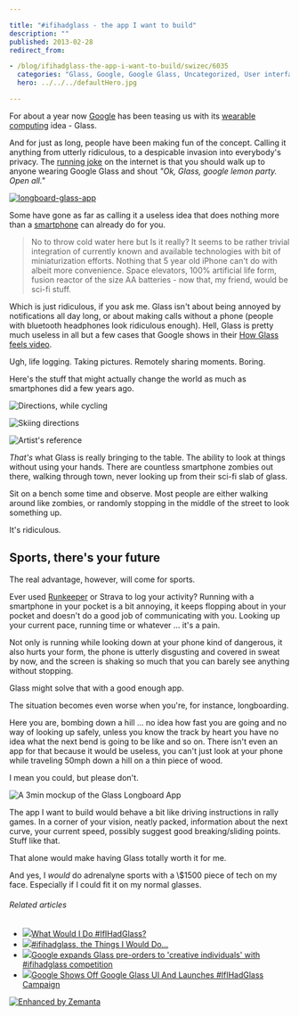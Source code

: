```yaml
---

title: "#ifihadglass - the app I want to build"
description: ""
published: 2013-02-28
redirect_from:

- /blog/ifihadglass-the-app-i-want-to-build/swizec/6035
  categories: "Glass, Google, Google Glass, Uncategorized, User interface, Wearable computer"
  hero: ../../../defaultHero.jpg

---
```


For about a year now [Google](http://google.com "Google") has been teasing us with its [wearable computing](http://en.wikipedia.org/wiki/Wearable_computer "Wearable computer") idea - Glass.

And for just as long, people have been making fun of the concept. Calling it anything from utterly ridiculous, to a despicable invasion into everybody's privacy. The [running joke](http://en.wikipedia.org/wiki/Running_gag "Running gag") on the internet is that you should walk up to anyone wearing Google Glass and shout _"Ok, Glass, google lemon party. Open all."_

[![longboard-glass-app](https://swizec.com/blog/wp-content/uploads/2013/02/longboard-glass-app.jpg "longboard-glass-app")](http://swizec.com/blog/wp-content/uploads/2013/02/longboard-glass-app.jpg)

Some have gone as far as calling it a useless idea that does nothing more than a [smartphone](http://en.wikipedia.org/wiki/Smartphone "Smartphone") can already do for you.

> No to throw cold water here but Is it really? It seems to be rather trivial integration of currently known and available technologies with bit of miniaturization efforts. Nothing that 5 year old iPhone can't do with albeit more convenience. Space elevators, 100% artificial life form, fusion reactor of the size AA batteries - now that, my friend, would be sci-fi stuff.

Which is just ridiculous, if you ask me. Glass isn't about being annoyed by notifications all day long, or about making calls without a phone (people with bluetooth headphones look ridiculous enough). Hell, Glass is pretty much useless in all but a few cases that Google shows in their [How Glass feels video](http://www.google.com/glass/start/how-it-feels/).

Ugh, life logging. Taking pictures. Remotely sharing moments. Boring.

Here's the stuff that might actually change the world as much as smartphones did a few years ago.

![Directions, while cycling](https://swizec.com/blog/wp-content/uploads/2013/02/Selection_152-1024x587.png "Directions, while cycling")

![Skiing directions](https://swizec.com/blog/wp-content/uploads/2013/02/Selection_153-1024x576.png "Skiing directions")

![Artist's reference](https://swizec.com/blog/wp-content/uploads/2013/02/Selection_154-1024x558.png "Artist's reference")

_That's_ what Glass is really bringing to the table. The ability to look at things without using your hands. There are countless smartphone zombies out there, walking through town, never looking up from their sci-fi slab of glass.

Sit on a bench some time and observe. Most people are either walking around like zombies, or randomly stopping in the middle of the street to look something up.

It's ridiculous.

## Sports, there's your future

The real advantage, however, will come for sports.

Ever used [Runkeeper](http://www.runkeeper.com/ "RunKeeper") or Strava to log your activity? Running with a smartphone in your pocket is a bit annoying, it keeps flopping about in your pocket and doesn't do a good job of communicating with you. Looking up your current pace, running time or whatever ... it's a pain.

Not only is running while looking down at your phone kind of dangerous, it also hurts your form, the phone is utterly disgusting and covered in sweat by now, and the screen is shaking so much that you can barely see anything without stopping.

Glass might solve that with a good enough app.

The situation becomes even worse when you're, for instance, longboarding.

Here you are, bombing down a hill ... no idea how fast you are going and no way of looking up safely, unless you know the track by heart you have no idea what the next bend is going to be like and so on. There isn't even an app for that because it would be useless, you can't just look at your phone while traveling 50mph down a hill on a thin piece of wood.

I mean you could, but please don't.

![A 3min mockup of the Glass Longboard App](https://swizec.com/blog/wp-content/uploads/2013/02/longboard-glass-app1.jpg "A 3min mockup of the Glass Longboard App")

The app I want to build would behave a bit like driving instructions in rally games. In a corner of your vision, neatly packed, information about the next curve, your current speed, possibly suggest good breaking/sliding points. Stuff like that.

That alone would make having Glass totally worth it for me.

And yes, I _would_ do adrenalyne sports with a \\$1500 piece of tech on my face. Especially if I could fit it on my normal glasses.

###### Related articles

- [![](https://i.zemanta.com/146846838_80_80.jpg)](http://blog.tmcnet.com/social-spotlight/2013/02/what-would-i-do-ifihadglass.html)[What Would I Do #IfIHadGlass?](http://blog.tmcnet.com/social-spotlight/2013/02/what-would-i-do-ifihadglass.html)
- [![](https://i.zemanta.com/147387350_80_80.jpg)](http://blog.makezine.com/2013/02/22/ifihadglass-the-things-that-i-would-do/)[#ifihadglass, the Things I Would Do...](http://blog.makezine.com/2013/02/22/ifihadglass-the-things-that-i-would-do/)
- [![](https://i.zemanta.com/146699858_80_80.jpg)](http://www.theverge.com/2013/2/20/4006748/google-project-glass-explorer-edition-pre-order)[Google expands Glass pre-orders to 'creative individuals' with #ifihadglass competition](http://www.theverge.com/2013/2/20/4006748/google-project-glass-explorer-edition-pre-order)
- [![](https://i.zemanta.com/146726081_80_80.jpg)](http://www.besttechie.com/2013/02/20/google-shows-off-google-glass-ui-and-launches-ifihadglass-campaign/)[Google Shows Off Google Glass UI And Launches #IfIHadGlass Campaign](http://www.besttechie.com/2013/02/20/google-shows-off-google-glass-ui-and-launches-ifihadglass-campaign/)

[![Enhanced by Zemanta](https://img.zemanta.com/zemified_e.png?x-id=46c01b46-354a-4033-a7a4-3354e1f0539c)](http://www.zemanta.com/?px "Enhanced by Zemanta")
